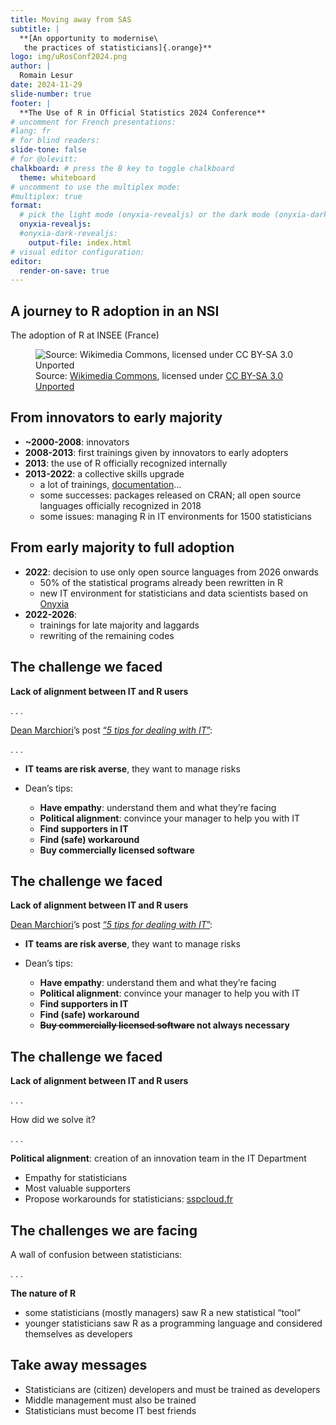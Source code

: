 ```yaml
---
title: Moving away from SAS
subtitle: |
  **[An opportunity to modernise\
   the practices of statisticians]{.orange}**
logo: img/uRosConf2024.png
author: |
  Romain Lesur
date: 2024-11-29
slide-number: true
footer: |
  **The Use of R in Official Statistics 2024 Conference**
# uncomment for French presentations:
#lang: fr
# for blind readers:
slide-tone: false
# for @olevitt:
chalkboard: # press the B key to toggle chalkboard
  theme: whiteboard
# uncomment to use the multiplex mode:
#multiplex: true
format:
  # pick the light mode (onyxia-revealjs) or the dark mode (onyxia-dark-revealjs)
  onyxia-revealjs:
  #onyxia-dark-revealjs:
    output-file: index.html
# visual editor configuration:
editor:
  render-on-save: true
---
```


## A journey to R adoption in an NSI

The adoption of R at INSEE (France)

::: {.r-stack .r-stretch}

![Source: [Wikimedia Commons](https://commons.wikimedia.org/wiki/File:DiffusionOfInnovation.png), licensed under [CC BY-SA 3.0 Unported](https://creativecommons.org/licenses/by-sa/3.0/deed.en)](img/DiffusionOfInnovation.png)

:::

## From innovators to early majority

::: incremental

- **~2000-2008**: innovators
- **2008-2013**: first trainings given by innovators to early adopters
- **2013**: the use of R officially recognized internally
- **2013-2022**: a collective skills upgrade
  * a lot of trainings, [documentation](https://www.utilitr.org/)...
  * some successes: packages released on CRAN; all open source languages officially recognized in 2018
  * some issues: managing R in IT environments for 1500 statisticians

:::

## From early majority to full adoption

::: incremental

- **2022**: decision to use only open source languages from 2026 onwards
  * 50% of the statistical programs already been rewritten in R
  * new IT environment for statisticians and data scientists based on [Onyxia](https://onyxia.sh)
- **2022-2026**:
  * trainings for late majority and laggards
  * rewriting of the remaining codes

:::

## The challenge we faced

**Lack of alignment between IT and R users**

. . .

[Dean Marchiori](https://www.deanmarchiori.com/)'s post ["_5 tips for dealing with IT_"](https://www.deanmarchiori.com/posts/2024-11-18-dealing-with-it/):

. . .

- **IT teams are risk averse**, they want to manage risks
- Dean's tips:

  * **Have empathy**: understand them and what they're facing
  * **Political alignment**: convince your manager to help you with IT
  * **Find supporters in IT**
  * **Find (safe) workaround**
  * **Buy commercially licensed software**

## The challenge we faced

**Lack of alignment between IT and R users**

[Dean Marchiori](https://www.deanmarchiori.com/)'s post ["_5 tips for dealing with IT_"](https://www.deanmarchiori.com/posts/2024-11-18-dealing-with-it/):

- **IT teams are risk averse**, they want to manage risks
- Dean's tips:

  * **Have empathy**: understand them and what they're facing
  * **Political alignment**: convince your manager to help you with IT
  * **Find supporters in IT**
  * **Find (safe) workaround**
  * **~~Buy commercially licensed software~~ [not always necessary]{.orange}**

## The challenge we faced

**Lack of alignment between IT and R users**

. . .

How did we solve it?

. . .

**Political alignment**: creation of an innovation team in the IT Department

- Empathy for statisticians
- Most valuable supporters
- Propose workarounds for statisticians: [sspcloud.fr](https://datalab.sspcloud.fr) 

## The challenges we are facing

A wall of confusion between statisticians:

. . .

**The nature of R**

::: incremental

- some statisticians (mostly managers) saw R a new statistical "tool"
- younger statisticians saw R as a programming language and considered themselves as developers

:::

## Take away messages

- Statisticians are (citizen) developers and must be trained as developers
- Middle management must also be trained
- Statisticians must become IT best friends
